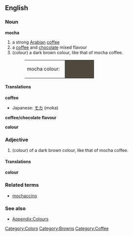 {{Wikipedia}}
==English==

===Noun===
'''mocha'''
# a strong [[Arabian]] [[coffee]]
# a [[coffee]] and [[chocolate]] mixed flavour
# (colour) a dark brown colour, like that of mocha coffee.
#:<table><tr><td>mocha colour: &nbsp;</td><td bgcolor="#50473F" width="80">&nbsp; </td></tr></table>

====Translations====
'''coffee'''
{{top}}
*Japanese: [[モカ]] (moka)
{{mid}}
{{bottom}}

'''coffee/chocolate flavour'''
{{top}}
{{mid}}
{{bottom}}

'''colour'''
{{top}}
{{mid}}
{{bottom}}

===Adjective===
# (colour) of a dark brown colour, like that of mocha coffee.

====Translations====
'''colour'''
{{top}}
{{mid}}
{{bottom}}

===Related terms===
*[[mochaccino]]

===See also===
*[[Wiktionary_Appendix:Colours|Appendix:Colours]]

[[Category:Colors]]
[[Category:Browns]]
[[Category:Coffee]]
